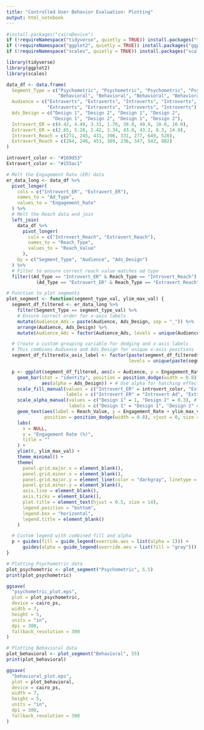 ```yaml
---
title: "Controlled User Behavior Evaluation: Plotting"
output: html_notebook
---
```


```r
#install.packages("cairoDevice")
if (!requireNamespace("tidyverse", quietly = TRUE)) install.packages("tidyverse")
if (!requireNamespace("ggplot2", quietly = TRUE)) install.packages("ggplot2")
if (!requireNamespace("scales", quietly = TRUE)) install.packages("scales")

library(tidyverse)
library(ggplot2)
library(scales)

data_df <- data.frame(
  Segment_Type = c("Psychometric", "Psychometric", "Psychometric", "Psychometric",
                   "Behavioral", "Behavioral", "Behavioral", "Behavioral"),
  Audience = c("Extraverts", "Extraverts", "Introverts", "Introverts",
               "Extraverts", "Extraverts", "Introverts", "Introverts"),
  Ads_Design = c("Design 1", "Design 2", "Design 1", "Design 2",
                 "Design 1", "Design 2", "Design 1", "Design 2"),
  Introvert_ER = c(4.42, 4.49, 3.31, 1.76, 39.0, 49.8, 10.0, 10.0),
  Extravert_ER = c(2.65, 5.28, 2.42, 3.34, 43.8, 43.2, 8.3, 14.0),
  Introvert_Reach = c(271, 245, 431, 396, 331, 277, 649, 528),
  Extravert_Reach = c(264, 246, 453, 389, 236, 347, 542, 802)
)

introvert_color <- "#169d53"  
Extravert_color <- "#155ac1"  

# Melt the Engagement Rate (ER) data 
er_data_long <- data_df %>%
  pivot_longer(
    cols = c("Introvert_ER", "Extravert_ER"),
    names_to = "Ad_Type",
    values_to = "Engagement_Rate"
  ) %>%
  # Melt the Reach data and join
  left_join(
    data_df %>%
      pivot_longer(
        cols = c("Introvert_Reach", "Extravert_Reach"),
        names_to = "Reach_Type",
        values_to = "Reach_Value"
      ),
    by = c("Segment_Type", "Audience", "Ads_Design")
  ) %>%
  # Filter to ensure correct reach value matches ad type
  filter((Ad_Type == "Introvert_ER" & Reach_Type == "Introvert_Reach") |
           (Ad_Type == "Extravert_ER" & Reach_Type == "Extravert_Reach"))

# Function to plot segments
plot_segment <- function(segment_type_val, ylim_max_val) {
  segment_df_filtered <- er_data_long %>%
    filter(Segment_Type == segment_type_val) %>%
    # Ensure correct order for x-axis labels
    mutate(Audience_Ads = paste(Audience, Ads_Design, sep = "_")) %>%
    arrange(Audience, Ads_Design) %>%
    mutate(Audience_Ads = factor(Audience_Ads, levels = unique(Audience_Ads)))

  # Create a custom grouping variable for dodging and x-axis labels
  # This combines Audience and Ads_Design for unique x-axis positions
  segment_df_filtered$x_axis_label <- factor(paste(segment_df_filtered$Audience, segment_df_filtered$Ads_Design),
                                             levels = unique(paste(segment_df_filtered$Audience, segment_df_filtered$Ads_Design)))

  p <- ggplot(segment_df_filtered, aes(x = Audience, y = Engagement_Rate, fill = Ad_Type, group = interaction(Audience, Ads_Design, Ad_Type))) +
    geom_bar(stat = "identity", position = position_dodge(width = 0.8), width = 0.35,
             aes(alpha = Ads_Design)) + # Use alpha for hatching effect
    scale_fill_manual(values = c("Introvert_ER" = introvert_color, "Extravert_ER" = Extravert_color),
                      labels = c("Introvert_ER" = "Introvert Ad", "Extravert_ER" = "Extravert Ad")) +
    scale_alpha_manual(values = c("Design 1" = 1, "Design 2" = 0.3), # Adjust alpha for hatching effect
                       labels = c("Design 1" = "Design 1", "Design 2" = "Design 2")) +
    geom_text(aes(label = Reach_Value, y = Engagement_Rate + ylim_max_val * 0.03), # Adjust y-offset for reach text
              position = position_dodge(width = 0.8), vjust = 0, size = 3) + # Nudge text to match bars
    labs(
      x = NULL,
      y = "Engagement Rate (%)",
      title = ""
    ) +
    ylim(0, ylim_max_val) +
    theme_minimal() +
    theme(
      panel.grid.major.x = element_blank(),
      panel.grid.minor.x = element_blank(),
      panel.grid.major.y = element_line(color = "darkgray", linetype = "dashed", size = 0.3),
      panel.grid.minor.y = element_blank(),
      axis.line = element_blank(),
      axis.ticks = element_blank(),
      plot.title = element_text(hjust = 0.5, size = 14),
      legend.position = "bottom",
      legend.box = "horizontal",
      legend.title = element_blank()
    )

  # Custom legend with combined fill and alpha
  p + guides(fill = guide_legend(override.aes = list(alpha = 1))) +
      guides(alpha = guide_legend(override.aes = list(fill = "gray")))
}

# Plotting Psychometric data
plot_psychometric <- plot_segment("Psychometric", 5.5)
print(plot_psychometric)

ggsave(
  "psychometric_plot.eps", 
  plot = plot_psychometric,
  device = cairo_ps,      
  width = 7,              
  height = 5,             
  units = "in",
  dpi = 300,             
  fallback_resolution = 300 
)

# Plotting Behavioral data
plot_behavioral <- plot_segment("Behavioral", 55)
print(plot_behavioral)

ggsave(
  "behavioral_plot.eps", 
  plot = plot_behavioral,
  device = cairo_ps,      
  width = 7,              
  height = 5,             
  units = "in",
  dpi = 300,             
  fallback_resolution = 300 
)


```
